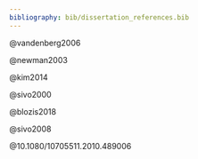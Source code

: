```yaml
---
bibliography: bib/dissertation_references.bib
---
```


@vandenberg2006

@newman2003

@kim2014

@sivo2000

@blozis2018

@sivo2008

@10.1080/10705511.2010.489006
